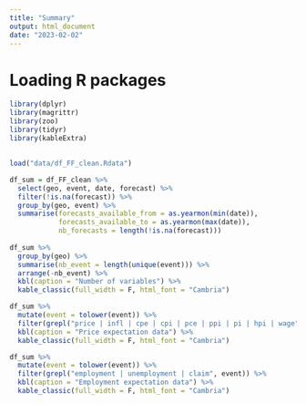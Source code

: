 ```yaml
---
title: "Summary"
output: html_document
date: "2023-02-02"
---
```


# Loading R packages
```r
library(dplyr)
library(magrittr)
library(zoo)
library(tidyr)
library(kableExtra)
```

## 
```r
load("data/df_FF_clean.Rdata")

df_sum = df_FF_clean %>%
  select(geo, event, date, forecast) %>%
  filter(!is.na(forecast)) %>%
  group_by(geo, event) %>%
  summarise(forecasts_available_from = as.yearmon(min(date)),
            forecasts_available_to = as.yearmon(max(date)),
            nb_forecasts = length(!is.na(forecast)))
  
df_sum %>%
  group_by(geo) %>%
  summarise(nb_event = length(unique(event))) %>%
  arrange(-nb_event) %>%
  kbl(caption = "Number of variables") %>%
  kable_classic(full_width = F, html_font = "Cambria")

df_sum %>%
  mutate(event = tolower(event)) %>%
  filter(grepl("price | infl | cpe | cpi | pce | ppi | pi | hpi | wage", event)) %>%
  kbl(caption = "Price expectation data") %>%
  kable_classic(full_width = F, html_font = "Cambria")

df_sum %>%
  mutate(event = tolower(event)) %>%
  filter(grepl("employment | unemployment | claim", event)) %>%
  kbl(caption = "Employment expectation data") %>%
  kable_classic(full_width = F, html_font = "Cambria")
```

